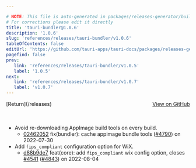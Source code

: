 ```yaml
---

# NOTE: This file is auto-generated in packages/releases-generator/build.ts
# For corrections please edit it directly
title: 'tauri-bundler@1.0.6'
description: '1.0.6'
slug: 'references/releases/tauri-bundler/v1.0.6'
tableOfContents: false
editUrl: 'https://github.com/tauri-apps/tauri-docs/packages/releases-generator/build.ts'
pagefind: false
prev:
   link: 'references/releases/tauri-bundler/v1.0.5'
   label: '1.0.5'
next:
   link: 'references/releases/tauri-bundler/v1.0.7'
   label: 'v1.0.7'
---
```


			

<ReleaseSidebar slug="references/releases/tauri-bundler"  packageName="tauri-bundler" />

<div style="margin-bottom:3rem; display: flex; justify-content: space-between; align-items: center"><span>[Return](/releases)</span><span><a href="https://github.com/tauri-apps/tauri/releases/tag/tauri-bundler-v1.0.6">View on GitHub</a></span></div>

- Avoid re-downloading AppImage build tools on every build.
  - [02462052](https://www.github.com/tauri-apps/tauri/commit/024620529ed7c6cc601501db45abb7257f0b58f4) fix(bundler): cache appimage bundle tools ([#4790](https://www.github.com/tauri-apps/tauri/pull/4790)) on 2022-07-30
- Add `fips_compliant` configuration option for WiX.
  - [d88b9de7](https://www.github.com/tauri-apps/tauri/commit/d88b9de7aaeaaa2e42e4795dbc2b8642b5ae7a50) feat(core): add `fips_compliant` wix config option, closes [#4541](https://www.github.com/tauri-apps/tauri/pull/4541) ([#4843](https://www.github.com/tauri-apps/tauri/pull/4843)) on 2022-08-04

